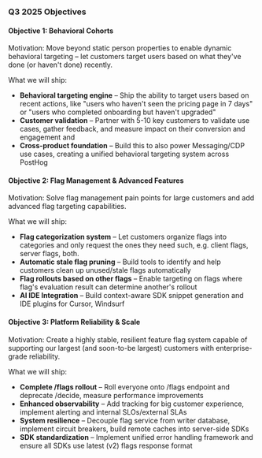 ### Q3 2025 Objectives

#### Objective 1: Behavioral Cohorts

Motivation: Move beyond static person properties to enable dynamic behavioral targeting – let customers target users based on what they've done (or haven't done) recently.

What we will ship:
* **Behavioral targeting engine** – Ship the ability to target users based on recent actions, like "users who haven't seen the pricing page in 7 days" or "users who completed onboarding but haven't upgraded" <TeamMember name="Dylan Martin" photo />
* **Customer validation** – Partner with 5-10 key customers to validate use cases, gather feedback, and measure impact on their conversion and engagement <TeamMember name="Dylan Martin" photo /> and <TeamMember name="Annika Schmid" photo />
* **Cross-product foundation** – Build this to also power Messaging/CDP use cases, creating a unified behavioral targeting system across PostHog <TeamMember name="Dylan Martin" photo />

#### Objective 2: Flag Management & Advanced Features  
Motivation: Solve flag management pain points for large customers and add advanced flag targeting capabilities.

What we will ship:
* **Flag categorization system** – Let customers organize flags into categories and only request the ones they need such, e.g. client flags, server flags, both. <TeamMember name="Phil Haack" photo />
* **Automatic stale flag pruning** – Build tools to identify and help customers clean up unused/stale flags automatically <TeamMember name="Phil Haack" photo />
* **Flag rollouts based on other flags** – Enable targeting on flags where flag's evaluation result can determine another's rollout <TeamMember name="Phil Haack" photo />
* **AI IDE Integration** – Build context-aware SDK snippet generation and IDE plugins for Cursor, Windsurf <TeamMember name="Phil Haack" photo />

#### Objective 3: Platform Reliability & Scale
Motivation: Create a highly stable, resilient feature flag system capable of supporting our largest (and soon-to-be largest) customers with enterprise-grade reliability.

What we will ship:
* **Complete /flags rollout** – Roll everyone onto /flags endpoint and deprecate /decide, measure performance improvements <TeamMember name="Andy Zhao" photo />
* **Enhanced observability** – Add tracking for big customer experience, implement alerting and internal SLOs/external SLAs <TeamMember name="Andy Zhao" photo />
* **System resilience** – Decouple flag service from writer database, implement circuit breakers, build remote caches into server-side SDKs <TeamMember name="Dylan Martin" photo />
* **SDK standardization** – Implement unified error handling framework and ensure all SDKs use latest (v2) flags response format <TeamMember name="Andy Zhao" photo />
